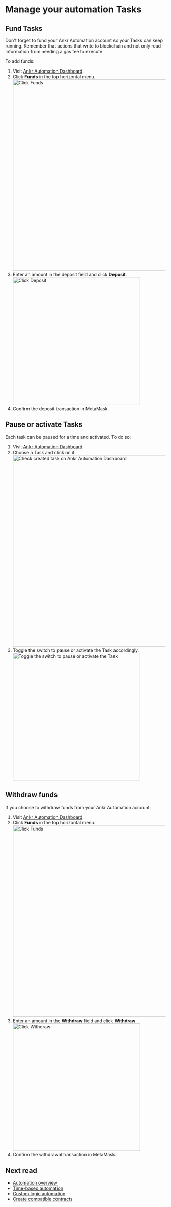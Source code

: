 
# Manage your automation Tasks

## Fund Tasks
<Callout type="tip">
Don't forget to fund your Ankr Automation account so your Tasks can keep running. 
Remember that actions that write to blockchain and not only read information from needing a gas fee to execute.
</Callout>

To add funds:
1. Visit [Ankr Automation Dashboard](https://www.ankr.com/automate/dashboard/).
2. Click **Funds** in the top horizontal menu.
   <img src="/docs/automation/click-funds.jpg" alt="Click Funds" class="responsive-pic" width="600" />
3. Enter an amount in the deposit field and click **Deposit**.
   <img src="/docs/automation/click-deposit.jpg" alt="Click Deposit" class="responsive-pic" width="400" />
4. Confirm the deposit transaction in MetaMask.

## Pause or activate Tasks 
Each task can be paused for a time and activated.
To do so:
1. Visit [Ankr Automation Dashboard](https://www.ankr.com/automate/dashboard/).
2. Choose a Task and click on it. 
   <img src="/docs/automation/successfully-created-tasks.jpg" alt="Check created task on Ankr Automation Dashboard" class="responsive-pic" width="600" />
3. Toggle the switch to pause or activate the Task accordingly.
   <img src="/docs/automation/task-state-switch.jpg" alt="Toggle the switch to pause or activate the Task" class="responsive-pic" width="400" />

## Withdraw funds
If you choose to withdraw funds from your Ankr Automation account:
1. Visit [Ankr Automation Dashboard](https://www.ankr.com/automate/dashboard/).
2. Click **Funds** in the top horizontal menu.
   <img src="/docs/automation/click-funds.jpg" alt="Click Funds" class="responsive-pic" width="600" />
3. Enter an amount in the **Withdraw** field and click **Withdraw**.
   <img src="/docs/automation/click-withdraw.jpg" alt="Click Withdraw" class="responsive-pic" width="400" />
4. Confirm the withdrawal transaction in MetaMask.

## Next read 
* [Automation overview](/automation/overview/)
* [Time-based automation](/automation/time-based-automation/)
* [Custom logic automation](/automation/custom-logic-automation/)
* [Create compatible contracts](/automation/create-compatible-contracts/)


